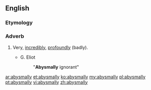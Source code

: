 ==English==

===Etymology===
{{suffix|abysmal|ly}}

===Adverb===
{{en-adv}}

# {{context|derogatory}} Very, [[incredibly]], [[profoundly]] (badly).
#* G. Eliot
#*: "'''Abysmally''' ignorant"

[[ar:abysmally]]
[[et:abysmally]]
[[ko:abysmally]]
[[my:abysmally]]
[[pl:abysmally]]
[[pt:abysmally]]
[[vi:abysmally]]
[[zh:abysmally]]